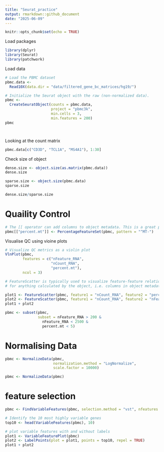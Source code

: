 ```yaml
---
title: "Seurat_practice"
output: rmarkdown::github_document
date: "2025-06-09"
---
```


```r
knitr::opts_chunk$set(echo = TRUE)
```

Load packages 
```r
library(dplyr)
library(Seurat)
library(patchwork)
```

Load data 
```r
# Load the PBMC dataset
pbmc.data <- 
  Read10X(data.dir = "data/filtered_gene_bc_matrices/hg19/")

# Initialize the Seurat object with the raw (non-normalized data).
pbmc <- 
  CreateSeuratObject(counts = pbmc.data,
                     project = "pbmc3k",
                     min.cells = 3,
                     min.features = 200)
pbmc




```

Looking at the count matrix
```r
pbmc.data[c("CD3D", "TCL1A", "MS4A1"), 1:30]

```

Check size of object
```r
dense.size <- object.size(as.matrix(pbmc.data))
dense.size

```

```r
sparse.size <- object.size(pbmc.data)
sparse.size
```

```r
dense.size/sparse.size
```

# Quaility Control

```r
# The [[ operator can add columns to object metadata. This is a great place to stash QC stats
pbmc[["percent.mt"]] <- PercentageFeatureSet(pbmc, pattern = "^MT-")
```

Visualise QC using vioine plots
```r
# Visualize QC metrics as a violin plot
VlnPlot(pbmc,
        features = c("nFeature_RNA",
                     "nCount_RNA",
                     "percent.mt"),
        ncol = 3)

```

```r
# FeatureScatter is typically used to visualize feature-feature relationships, but can be used
# for anything calculated by the object, i.e. columns in object metadata, PC scores etc.

plot1 <- FeatureScatter(pbmc, feature1 = "nCount_RNA", feature2 = "percent.mt")
plot2 <- FeatureScatter(pbmc, feature1 = "nCount_RNA", feature2 = "nFeature_RNA")
plot1 + plot2

```

```r
pbmc <- subset(pbmc,
               subset = nFeature_RNA > 200 & 
                 nFeature_RNA < 2500 & 
                 percent.mt < 5)
```

# Normalising Data

```r
pbmc <- NormalizeData(pbmc,
                      normalization.method = "LogNormalize",
                      scale.factor = 10000)
```

```r
pbmc <- NormalizeData(pbmc)

```

# feature selection

```r
pbmc <- FindVariableFeatures(pbmc, selection.method = "vst", nfeatures = 2000)

# Identify the 10 most highly variable genes
top10 <- head(VariableFeatures(pbmc), 10)

# plot variable features with and without labels
plot1 <- VariableFeaturePlot(pbmc)
plot2 <- LabelPoints(plot = plot1, points = top10, repel = TRUE)
plot1 + plot2
```


